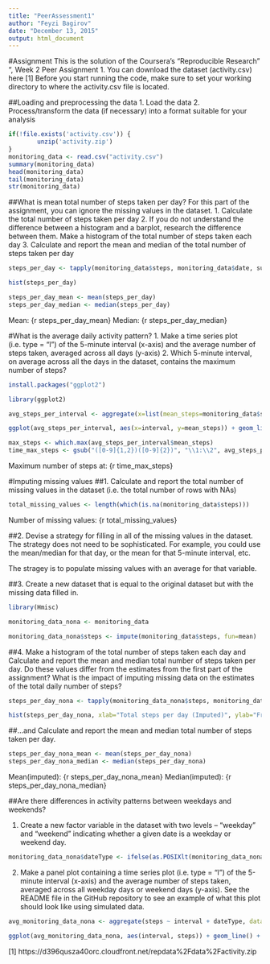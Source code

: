```yaml
---
title: "PeerAssessment1"
author: "Feyzi Bagirov"
date: "December 13, 2015"
output: html_document
---
```


#Assignment
This is the solution of the Coursera's "Reproducible Research" ", Week 2 Peer Assignment 1.
You can download the dataset (activity.csv) here [1]
Before you start running the code, make sure to set your working directory to where the activity.csv file is located. 

##Loading and preprocessing the data
1. Load the data
2. Process/transform the data (if necessary) into a format suitable for your analysis

```r
if(!file.exists('activity.csv')) {
        unzip('activity.zip')
}
monitoring_data <- read.csv("activity.csv")
summary(monitoring_data)
head(monitoring_data)
tail(monitoring_data)
str(monitoring_data)
```

##What is mean total number of steps taken per day?
For this part of the assignment, you can ignore the missing values in the dataset.
1. Calculate the total number of steps taken per day
2. If you do not understand the difference between a histogram and a barplot, research the difference between them. Make a histogram of the total number of steps taken each day
3. Calculate and report the mean and median of the total number of steps taken per day

```r
steps_per_day <- tapply(monitoring_data$steps, monitoring_data$date, sum, na.rm = TRUE)

hist(steps_per_day)

steps_per_day_mean <- mean(steps_per_day)
steps_per_day_median <- median(steps_per_day)

```

Mean: {r steps_per_day_mean}
Median: {r steps_per_day_median}

#What is the average daily activity pattern? 
1. Make a time series plot (i.e. type = "l") of the 5-minute interval (x-axis) and the average number of steps taken, averaged across all days (y-axis)
2. Which 5-minute interval, on average across all the days in the dataset, contains the maximum number of steps?

```r
install.packages("ggplot2")

library(ggplot2)

avg_steps_per_interval <- aggregate(x=list(mean_steps=monitoring_data$steps), by=list(interval=monitoring_data$interval), FUN=mean, na.rm=TRUE)

ggplot(avg_steps_per_interval, aes(x=interval, y=mean_steps)) + geom_line() + xlab("5-minute interval") + ylab("average number of steps taken")

max_steps <- which.max(avg_steps_per_interval$mean_steps)
time_max_steps <- gsub("([0-9]{1,2})([0-9]{2})", "\\1:\\2", avg_steps_per_interval[max_steps, 'interval'])
```

Maximum number of steps at: {r time_max_steps}

#Imputing missing values
##1. Calculate and report the total number of missing values in the dataset (i.e. the total number of rows with NAs)

```r

total_missing_values <- length(which(is.na(monitoring_data$steps)))

```

Number of missing values: {r total_missing_values}

##2. Devise a strategy for filling in all of the missing values in the dataset. The strategy does not need to be sophisticated. For example, you could use the mean/median for that day, or the mean for that 5-minute interval, etc.

The stragey is to populate missing values with an average for that variable.

##3. Create a new dataset that is equal to the original dataset but with the missing data filled in.
```r

library(Hmisc)

monitoring_data_nona <- monitoring_data

monitoring_data_nona$steps <- impute(monitoring_data$steps, fun=mean)

```

##4. Make a histogram of the total number of steps taken each day and Calculate and report the mean and median total number of steps taken per day. Do these values differ from the estimates from the first part of the assignment? What is the impact of imputing missing data on the estimates of the total daily number of steps?
```r

steps_per_day_nona <- tapply(monitoring_data_nona$steps, monitoring_data_nona$date, sum)

hist(steps_per_day_nona, xlab="Total steps per day (Imputed)", ylab="Frequency using binwith 500", binwidth=500)

```

##...and Calculate and report the mean and median total number of steps taken per day.

```r

steps_per_day_nona_mean <- mean(steps_per_day_nona)
steps_per_day_nona_median <- median(steps_per_day_nona)

```

Mean(imputed): {r steps_per_day_nona_mean}
Median(imputed): {r steps_per_day_nona_median}

##Are there differences in activity patterns between weekdays and weekends?

1. Create a new factor variable in the dataset with two levels – “weekday” and “weekend” indicating whether a given date is a weekday or weekend day.

```r

monitoring_data_nona$dateType <- ifelse(as.POSIXlt(monitoring_data_nona$date)$wday %in% c(0,6), 'weekend', 'weekday')

```

2. Make a panel plot containing a time series plot (i.e. type = "l") of the 5-minute interval (x-axis) and the average number of steps taken, averaged across all weekday days or weekend days (y-axis). See the README file in the GitHub repository to see an example of what this plot should look like using simulated data.

```r

avg_monitoring_data_nona <- aggregate(steps ~ interval + dateType, data = monitoring_data_nona, mean)

ggplot(avg_monitoring_data_nona, aes(interval, steps)) + geom_line() + facet_grid(dateType ~ .) + xlab("5-minute interval") + ylab("average number of steps")

```

[1] https://d396qusza40orc.cloudfront.net/repdata%2Fdata%2Factivity.zip